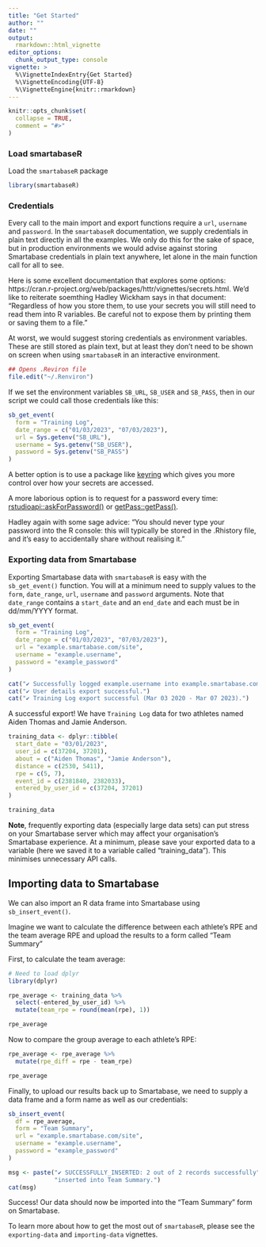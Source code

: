 ```yaml
---
title: "Get Started"
author: ""
date: ""
output: 
  rmarkdown::html_vignette
editor_options:
  chunk_output_type: console
vignette: >
  %\VignetteIndexEntry{Get Started}
  %\VignetteEncoding{UTF-8}
  %\VignetteEngine{knitr::rmarkdown}
---
```


```r
knitr::opts_chunk$set(
  collapse = TRUE,
  comment = "#>"
)
```

### Load smartabaseR

Load the `smartabaseR` package
```r
library(smartabaseR)
```

### Credentials

Every call to the main import and export functions require a `url`, `username` and `password`. In the `smartabaseR` documentation, we supply credentials in plain text directly in all the examples. We only do this for the sake of space, but in production environments we would advise against storing Smartabase credentials in plain text anywhere, let alone in the main function call for all to see.

Here is some excellent documentation that explores some options: https://cran.r-project.org/web/packages/httr/vignettes/secrets.html. We'd like to reiterate soemthing Hadley Wickham says in that document: "Regardless of how you store them, to use your secrets you will still need to read them into R variables. Be careful not to expose them by printing them or saving them to a file."

At worst, we would suggest storing credentials as environment variables. These are still stored as plain text, but at least they don't need to be shown on screen when using `smartabaseR` in an interactive environment. 

```r
## Opens .Reviron file
file.edit("~/.Renviron")
```

If we set the environment variables `SB_URL`, `SB_USER` and `SB_PASS`, then in our script we could call those credentials like this:

```r
sb_get_event(
  form = "Training Log",
  date_range = c("01/03/2023", "07/03/2023"),
  url = Sys.getenv("SB_URL"),
  username = Sys.getenv("SB_USER"),
  password = Sys.getenv("SB_PASS")
)
```

A better option is to use a package like [keyring](https://github.com/r-lib/keyring]) which gives you more control over how your secrets are accessed.

A more laborious option is to request for a password every time: [rstudioapi::askForPassword()](https://rstudio.github.io/rstudioapi/reference/askForPassword.html) or [getPass::getPass()](https://github.com/wrathematics/getPass).

Hadley again with some sage advice: "You should never type your password into the R console: this will typically be stored in the .Rhistory file, and it’s easy to accidentally share without realising it."

### Exporting data from Smartabase
Exporting Smartabase data with `smartabaseR` is easy with the `sb_get_event()` function. You will at a minimum need to supply values to the `form`, `date_range`, `url`, `username` and `password` arguments. Note that `date_range` contains a `start_date` and an `end_date` and each must be in dd/mm/YYYY format.

```r
sb_get_event(
  form = "Training Log",
  date_range = c("01/03/2023", "07/03/2023"),
  url = "example.smartabase.com/site",
  username = "example.username",
  password = "example_password"
)
```

```r
cat("✔ Successfully logged example.username into example.smartabase.com/site.")
cat("✔ User details export successful.")      
cat("✔ Training Log export successful (Mar 03 2020 - Mar 07 2023).")
```

A successful export! We have `Training Log` data for two athletes named Aiden Thomas and Jamie Anderson.

```r
training_data <- dplyr::tibble(
  start_date = "03/01/2023",
  user_id = c(37204, 37201),
  about = c("Aiden Thomas", "Jamie Anderson"),
  distance = c(2530, 5411),
  rpe = c(5, 7),
  event_id = c(2381840, 2382033),
  entered_by_user_id = c(37204, 37201)
)

training_data
```

**Note**, frequently exporting data (especially large data sets) can put stress on your Smartabase server which may affect your organisation's Smartabase experience. At a minimum, please save your exported data to a variable (here we saved it to a variable called "training_data"). This minimises unnecessary API calls.

## Importing data to Smartabase
We can also import an R data frame into Smartabase using `sb_insert_event()`.

Imagine we want to calculate the difference between each athlete's RPE and the team average RPE and upload the results to a form called "Team Summary" 

First, to calculate the team average:

```r
# Need to load dplyr
library(dplyr)

rpe_average <- training_data %>% 
  select(-entered_by_user_id) %>% 
  mutate(team_rpe = round(mean(rpe), 1))

rpe_average
```

Now to compare the group average to each athlete's RPE:

```r
rpe_average <- rpe_average %>%
  mutate(rpe_diff = rpe - team_rpe)

rpe_average
```

Finally, to upload our results back up to Smartabase, we need to supply a data frame and a form name as well as our credentials:

```r
sb_insert_event(
  df = rpe_average,
  form = "Team Summary",
  url = "example.smartabase.com/site",
  username = "example.username",
  password = "example_password"
)
```

```r
msg <- paste("✔ SUCCESSFULLY_INSERTED: 2 out of 2 records successfully",
             "inserted into Team Summary.")
cat(msg)
```

Success! Our data should now be imported into the "Team Summary" form on Smartabase.

To learn more about how to get the most out of `smartabaseR`, please see the `exporting-data` and `importing-data` vignettes.

